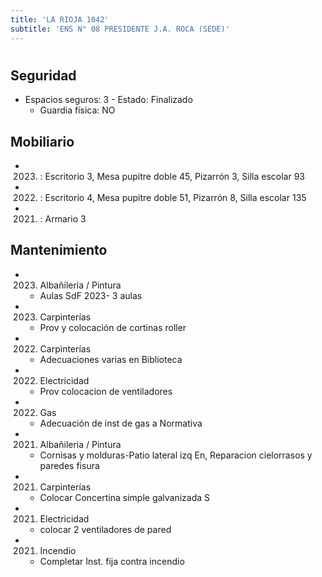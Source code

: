 ```yaml
---
title: 'LA RIOJA 1042'
subtitle: 'ENS N° 08 PRESIDENTE J.A. ROCA (SEDE)'
---
```


#


## Seguridad

*  Espacios seguros: 3 - Estado: Finalizado 
    + Guardia física: NO





## Mobiliario

*  (2023) : Escritorio 3, Mesa pupitre doble 45, Pizarrón 3, Silla escolar 93 

*  (2022) : Escritorio 4, Mesa pupitre doble 51, Pizarrón 8, Silla escolar 135 

*  (2021) : Armario 3 





## Mantenimiento

*  (2023) Albañileria / Pintura 
    + Aulas SdF 2023- 3 aulas

*  (2023) Carpinterías 
    + Prov y colocación de cortinas roller

*  (2022) Carpinterías 
    + Adecuaciones varias en Biblioteca

*  (2022) Electricidad 
    + Prov colocacion de ventiladores

*  (2022) Gas 
    + Adecuación de inst de gas a Normativa

*  (2021) Albañileria / Pintura 
    + Cornisas y molduras-Patio lateral izq En, Reparacion cielorrasos y paredes fisura

*  (2021) Carpinterías 
    + Colocar Concertina simple galvanizada  S

*  (2021) Electricidad 
    + colocar 2 ventiladores de pared

*  (2021) Incendio 
    + Completar Inst. fija contra incendio



